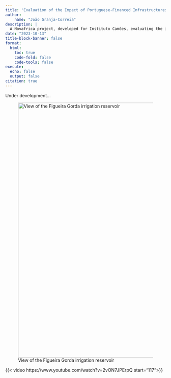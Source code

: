 ```yaml
---
title: 'Evaluation of the Impact of Portuguese-Financed Infrastructures in Cape Verde'
author: 
    name: "João Granja-Correia"
description: | 
  A Novafrica project, developed for Instituto Camões, evaluating the impact of Portuguese-Financed Infrastructures in Cape Verde.
date: "2023-10-13"
title-block-banner: false
format: 
  html:
    toc: true
    code-fold: false
    code-tools: false
execute:
  echo: false
  output: false
citation: true
---
```


Under development...

![View of the Figueira Gorda irrigation reservoir](img/20210624_155812-PANO-EDIT.jpg){fig-alt="View of the Figueira Gorda irrigation reservoir" fig-align="center" width="800"}

{{< video https://www.youtube.com/watch?v=2vON7JPErpQ start="117">}}
